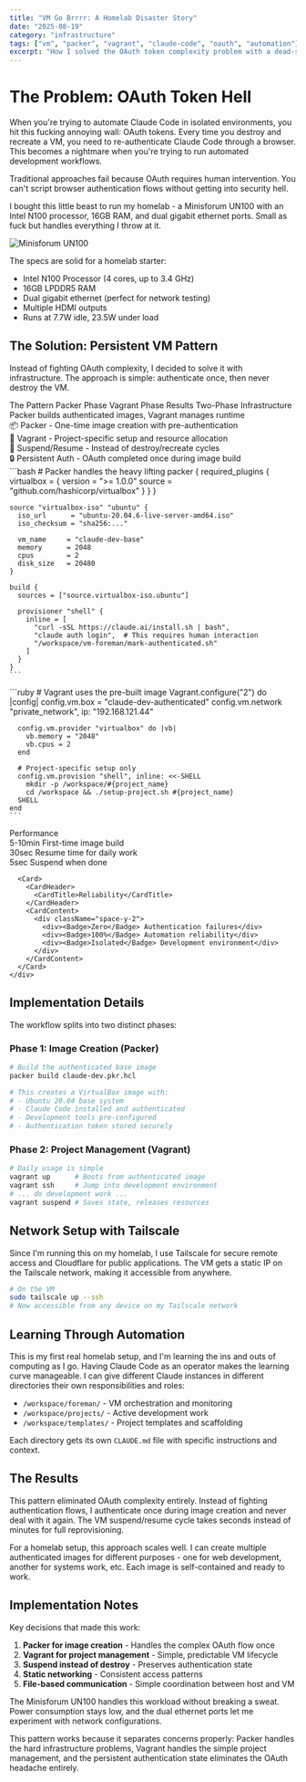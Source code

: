 ```yaml
---
title: "VM Go Brrrr: A Homelab Disaster Story"
date: "2025-08-19"
category: "infrastructure"
tags: ["vm", "packer", "vagrant", "claude-code", "oauth", "automation"]
excerpt: "How I solved the OAuth token complexity problem with a dead-simple persistent VM approach using Packer and Vagrant"
---
```



# The Problem: OAuth Token Hell

When you're trying to automate Claude Code in isolated environments, you hit this fucking annoying wall: OAuth tokens. Every time you destroy and recreate a VM, you need to re-authenticate Claude Code through a browser. This becomes a nightmare when you're trying to run automated development workflows.

<Alert>
  <AlertDescription>
    Traditional approaches fail because OAuth requires human intervention. You can't script browser authentication flows without getting into security hell.
  </AlertDescription>
</Alert>

I bought this little beast to run my homelab - a Minisforum UN100 with an Intel N100 processor, 16GB RAM, and dual gigabit ethernet ports. Small as fuck but handles everything I throw at it.

![Minisforum UN100](https://darrenwatt.com/content/images/size/w2000/2024/02/Screenshot-2024-02-06-194024.png)

The specs are solid for a homelab starter:
- Intel N100 Processor (4 cores, up to 3.4 GHz)
- 16GB LPDDR5 RAM
- Dual gigabit ethernet (perfect for network testing)
- Multiple HDMI outputs
- Runs at 7.7W idle, 23.5W under load

## The Solution: Persistent VM Pattern

Instead of fighting OAuth complexity, I decided to solve it with infrastructure. The approach is simple: authenticate once, then never destroy the VM.

<Tabs defaultValue="approach">
  <TabsList>
    <TabsTrigger value="approach">The Pattern</TabsTrigger>
    <TabsTrigger value="packer">Packer Phase</TabsTrigger>
    <TabsTrigger value="vagrant">Vagrant Phase</TabsTrigger>
    <TabsTrigger value="benefits">Results</TabsTrigger>
  </TabsList>
  
  <TabsContent value="approach">
    <Card>
      <CardHeader>
        <CardTitle>Two-Phase Infrastructure</CardTitle>
        <CardDescription>Packer builds authenticated images, Vagrant manages runtime</CardDescription>
      </CardHeader>
      <CardContent>
        <div className="space-y-2">
          <div>📦 <Badge variant="secondary">Packer</Badge> - One-time image creation with pre-authentication</div>
          <div>🔄 <Badge variant="secondary">Vagrant</Badge> - Project-specific setup and resource allocation</div>
          <div>💾 <Badge variant="secondary">Suspend/Resume</Badge> - Instead of destroy/recreate cycles</div>
          <div>🔒 <Badge variant="secondary">Persistent Auth</Badge> - OAuth completed once during image build</div>
        </div>
      </CardContent>
    </Card>
  </TabsContent>
  
  <TabsContent value="packer">
    ```bash
    # Packer handles the heavy lifting
    packer {
      required_plugins {
        virtualbox = {
          version = ">= 1.0.0"
          source  = "github.com/hashicorp/virtualbox"
        }
      }
    }
    
    source "virtualbox-iso" "ubuntu" {
      iso_url      = "ubuntu-20.04.6-live-server-amd64.iso"
      iso_checksum = "sha256:..."
      
      vm_name     = "claude-dev-base"
      memory      = 2048
      cpus        = 2
      disk_size   = 20480
    }
    
    build {
      sources = ["source.virtualbox-iso.ubuntu"]
      
      provisioner "shell" {
        inline = [
          "curl -sSL https://claude.ai/install.sh | bash",
          "claude auth login",  # This requires human interaction
          "/workspace/vm-foreman/mark-authenticated.sh"
        ]
      }
    }
    ```
  </TabsContent>
  
  <TabsContent value="vagrant">
    ```ruby
    # Vagrant uses the pre-built image
    Vagrant.configure("2") do |config|
      config.vm.box = "claude-dev-authenticated"
      config.vm.network "private_network", ip: "192.168.121.44"
      
      config.vm.provider "virtualbox" do |vb|
        vb.memory = "2048"
        vb.cpus = 2
      end
      
      # Project-specific setup only
      config.vm.provision "shell", inline: <<-SHELL
        mkdir -p /workspace/#{project_name}
        cd /workspace && ./setup-project.sh #{project_name}
      SHELL
    end
    ```
  </TabsContent>
  
  <TabsContent value="benefits">
    <div className="grid grid-cols-2 gap-4">
      <Card>
        <CardHeader>
          <CardTitle>Performance</CardTitle>
        </CardHeader>
        <CardContent>
          <div className="space-y-2">
            <div><Badge>5-10min</Badge> First-time image build</div>
            <div><Badge>30sec</Badge> Resume time for daily work</div>
            <div><Badge>5sec</Badge> Suspend when done</div>
          </div>
        </CardContent>
      </Card>
      
      <Card>
        <CardHeader>
          <CardTitle>Reliability</CardTitle>
        </CardHeader>
        <CardContent>
          <div className="space-y-2">
            <div><Badge>Zero</Badge> Authentication failures</div>
            <div><Badge>100%</Badge> Automation reliability</div>
            <div><Badge>Isolated</Badge> Development environment</div>
          </div>
        </CardContent>
      </Card>
    </div>
  </TabsContent>
</Tabs>

## Implementation Details

The workflow splits into two distinct phases:

### Phase 1: Image Creation (Packer)
```bash
# Build the authenticated base image
packer build claude-dev.pkr.hcl

# This creates a VirtualBox image with:
# - Ubuntu 20.04 base system
# - Claude Code installed and authenticated
# - Development tools pre-configured
# - Authentication token stored securely
```

### Phase 2: Project Management (Vagrant)
```bash
# Daily usage is simple
vagrant up      # Boots from authenticated image
vagrant ssh     # Jump into development environment
# ... do development work ...
vagrant suspend # Saves state, releases resources
```

## Network Setup with Tailscale

Since I'm running this on my homelab, I use Tailscale for secure remote access and Cloudflare for public applications. The VM gets a static IP on the Tailscale network, making it accessible from anywhere.

```bash
# On the VM
sudo tailscale up --ssh
# Now accessible from any device on my Tailscale network
```

## Learning Through Automation

This is my first real homelab setup, and I'm learning the ins and outs of computing as I go. Having Claude Code as an operator makes the learning curve manageable. I can give different Claude instances in different directories their own responsibilities and roles:

- `/workspace/foreman/` - VM orchestration and monitoring
- `/workspace/projects/` - Active development work  
- `/workspace/templates/` - Project templates and scaffolding

Each directory gets its own `CLAUDE.md` file with specific instructions and context.

## The Results

This pattern eliminated OAuth complexity entirely. Instead of fighting authentication flows, I authenticate once during image creation and never deal with it again. The VM suspend/resume cycle takes seconds instead of minutes for full reprovisioning.

For a homelab setup, this approach scales well. I can create multiple authenticated images for different purposes - one for web development, another for systems work, etc. Each image is self-contained and ready to work.

## Implementation Notes

Key decisions that made this work:

1. **Packer for image creation** - Handles the complex OAuth flow once
2. **Vagrant for project management** - Simple, predictable VM lifecycle  
3. **Suspend instead of destroy** - Preserves authentication state
4. **Static networking** - Consistent access patterns
5. **File-based communication** - Simple coordination between host and VM

The Minisforum UN100 handles this workload without breaking a sweat. Power consumption stays low, and the dual ethernet ports let me experiment with network configurations.

This pattern works because it separates concerns properly: Packer handles the hard infrastructure problems, Vagrant handles the simple project management, and the persistent authentication state eliminates the OAuth headache entirely.